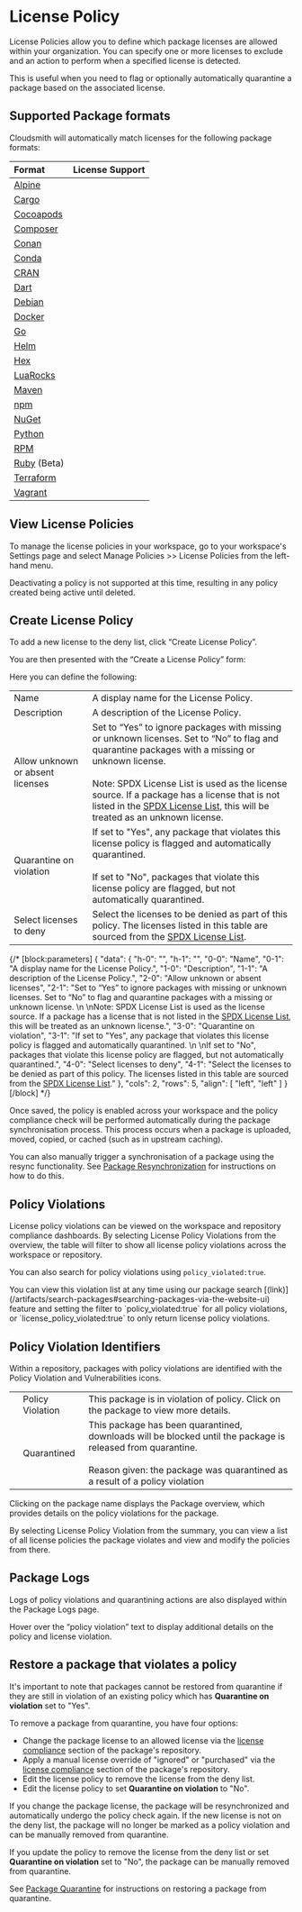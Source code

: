 
# License Policy

License Policies allow you to define which package licenses are allowed within your organization. You can specify one or more licenses to exclude and an action to perform when a specified license is detected. 

This is useful when you need to flag or optionally automatically quarantine a package based on the associated license. 

## Supported Package formats

Cloudsmith will automatically match licenses for the following package formats:

|Format|<div class="cs-center">License Support </div>|
|:---|:---|
|[Alpine](/package-formats/alpine-repository)|<BlockImage src={img006a7b5_tick_green} alt=""></BlockImage>|
|[Cargo](/package-formats/cargo-registry)|<BlockImage src={img006a7b5_tick_green} alt=""></BlockImage>|
|[Cocoapods](/package-formats/cocoapods-repository)|<BlockImage src={img006a7b5_tick_green} alt=""></BlockImage>|
|[Composer](/package-formats/composer-repository)|<BlockImage src={img006a7b5_tick_green} alt=""></BlockImage>|
|[Conan](/package-formats/conan-repository)|<BlockImage src={img006a7b5_tick_green} alt=""></BlockImage>|
|[Conda](/package-formats/conda-repository)|<BlockImage src={img006a7b5_tick_green} alt=""></BlockImage>|
|[CRAN](/package-formats/cran-repository)|<BlockImage src={img006a7b5_tick_green} alt=""></BlockImage>|
|[Dart](/package-formats/dart-repository)|<BlockImage src={img2fe13f1_cross_red} alt=""></BlockImage>|
|[Debian](/package-formats/debian-repository)|<BlockImage src={img006a7b5_tick_green} alt=""></BlockImage>|
|[Docker](/package-formats/docker-registry)|<BlockImage src={img2fe13f1_cross_red} alt=""></BlockImage>|
|[Go](/package-formats/go-registry)|<BlockImage src={img006a7b5_tick_green} alt=""></BlockImage>|
|[Helm](/package-formats/helm-chart-repository)|<BlockImage src={img006a7b5_tick_green} alt=""></BlockImage>|
|[Hex](/package-formats/hex-repository)|<BlockImage src={img006a7b5_tick_green} alt=""></BlockImage>|
|[LuaRocks](/package-formats/luarocks-repository)|<BlockImage src={img006a7b5_tick_green} alt=""></BlockImage>|
|[Maven](/package-formats/maven-repository)|<BlockImage src={img006a7b5_tick_green} alt=""></BlockImage>|
|[npm](/package-formats/npm-registry)|<BlockImage src={img006a7b5_tick_green} alt=""></BlockImage>|
|[NuGet](/package-formats/nuget-feed)|<BlockImage src={img006a7b5_tick_green} alt=""></BlockImage>|
|[Python](/package-formats/python-repository)|<BlockImage src={img006a7b5_tick_green} alt=""></BlockImage>|
|[RPM](/package-formats/redhat-repository)|<BlockImage src={img006a7b5_tick_green} alt=""></BlockImage>|
|[Ruby](/package-formats/ruby-repository) (Beta)|<BlockImage src={img006a7b5_tick_green} alt=""></BlockImage>|
|[Terraform](/package-formats/terraform-modules-repository)|<BlockImage src={img2fe13f1_cross_red} alt=""></BlockImage>|
|[Vagrant](/package-formats/vagrant-repository)|<BlockImage src={img2fe13f1_cross_red} alt=""></BlockImage>|

## View License Policies

To manage the license policies in your workspace, go to your workspace's Settings page and select Manage Policies >> License Policies from the left-hand menu.

<Note variant="warning">
  Deactivating a policy is not supported at this time, resulting in any policy created being active until deleted.
</Note>

<BlockImage src={img_settings_manage_license_policies} alt=""></BlockImage>

## Create License Policy

To add a new license to the deny list, click “Create License Policy”.

<BlockImage src={img_create_license} alt="Create License Policy Button"></BlockImage>

You are then presented with the “Create a License Policy” form:

<BlockImage src={img_create_license_policy_form} alt=""></BlockImage>

Here you can define the following:

|||
|:---|:---|
|Name|A display name for the License Policy.|
|Description|A description of the License Policy.|
|Allow unknown or absent licenses|Set to “Yes” to ignore packages with missing or unknown licenses. Set to “No” to flag and quarantine packages with a missing or unknown license.<br/><br/>Note: SPDX License List is used as the license source. If a package has a license that is not listed in the [SPDX License List](https://spdx.org/licenses/), this will be treated as an unknown license.|
|Quarantine on violation|If set to "Yes", any package that violates this license policy is flagged and automatically quarantined. <br/><br/>If set to "No", packages that violate this license policy are flagged, but not automatically quarantined.|
|Select licenses to deny|Select the licenses to be denied as part of this policy. The licenses listed in this table are sourced from the [SPDX License List](https://spdx.org/licenses/).|

{/* [block:parameters]
{
  "data": {
    "h-0": "",
    "h-1": "",
    "0-0": "Name",
    "0-1": "A display name for the License Policy.",
    "1-0": "Description",
    "1-1": "A description of the License Policy.",
    "2-0": "Allow unknown or absent licenses",
    "2-1": "Set to “Yes” to ignore packages with missing or unknown licenses. Set to “No” to flag and quarantine packages with a missing or unknown license.  \n  \nNote: SPDX License List is used as the license source. If a package has a license that is not listed in the [SPDX License List](https://spdx.org/licenses/), this will be treated as an unknown license.",
    "3-0": "Quarantine on violation",
    "3-1": "If set to \"Yes\", any package that violates this license policy is flagged and automatically quarantined.  \n  \nIf set to \"No\", packages that violate this license policy are flagged, but not automatically quarantined.",
    "4-0": "Select licenses to deny",
    "4-1": "Select the licenses to be denied as part of this policy. The licenses listed in this table are sourced from the [SPDX License List](https://spdx.org/licenses/)."
  },
  "cols": 2,
  "rows": 5,
  "align": [
    "left",
    "left"
  ]
}
[/block] */}


Once saved, the policy is enabled across your workspace and the policy compliance check will be performed automatically during the package synchronisation process. This process occurs when a package is uploaded, moved, copied, or cached (such as in upstream caching).

You can also manually trigger a synchronisation of a package using the resync functionality. See [Package Resynchronization](/artifacts/resync-a-package) for instructions on how to do this. 

## Policy Violations

License policy violations can be viewed on the workspace and repository compliance dashboards. By selecting License Policy Violations from the overview, the table will filter to show all license policy violations across the workspace or repository. 

<BlockImage src={img_violation} alt="violated policy warning"></BlockImage>

You can also search for policy violations using `policy_violated:true`. 

<BlockImage src={img_search_policy_violations} alt="violated policy search"></BlockImage>

<Note variant="note">
  You can view this violation list at any time using our package search [(link)](/artifacts/search-packages#searching-packages-via-the-website-ui) feature and setting the filter to `policy_violated:true` for all policy violations, or `license_policy_violated:true` to only return license policy violations.
</Note>

## Policy Violation Identifiers

Within a repository, packages with policy violations are identified with the Policy Violation and Vulnerabilities icons. 

<BlockImage src={img_icons} alt="Policy Violation Indicators"></BlockImage>

||||
|:---|:---|:---|
|<BlockImage src={imga351636_red_flag} alt=""></BlockImage>|Policy Violation|This package is in violation of policy. Click on the package to view more details.|
|<BlockImage src={imga40d9a3_quarantine_icon} alt=""></BlockImage>|Quarantined|This package has been quarantined, downloads will be blocked until the package is released from quarantine.<br/><br/>Reason given: the package was quarantined as a result of a policy violation|

Clicking on the package name displays the Package overview, which provides details on the policy violations for the package. 


<BlockImage src={img_view_policy_violation} alt="package page warning"></BlockImage>

By selecting License Policy Violation from the summary, you can view a list of all license policies the package violates and view and modify the policies from there.

<BlockImage src={img_edit_license_policy} alt=""></BlockImage>

## Package Logs

Logs of policy violations and quarantining actions are also displayed within the Package Logs page. 

<Note variant="note">
  Hover over the “policy violation” text to display additional details on the policy and license violation.
</Note>

## Restore a package that violates a policy

It's important to note that packages cannot be restored from quarantine if they are still in violation of an existing policy which has **Quarantine on violation** set to "Yes". 

To remove a package from quarantine, you have four options: 

- Change the package license to an allowed license via the [license compliance](/policies-and-security/license-compliance#edit-a-license) section of the package's repository.
- Apply a manual license override of "ignored" or "purchased" via the [license compliance](/policies-and-security/license-compliance#edit-a-license) section of the package's repository.
- Edit the license policy to remove the license from the deny list.
- Edit the license policy to set **Quarantine on violation** to "No".

If you change the package license, the package will be resynchronized and automatically undergo the policy check again. If the new license is not on the deny list, the package will no longer be marked as a policy violation and can be manually removed from quarantine.

If you update the policy to remove the license from the deny list or set **Quarantine on violation** set to "No", the package can be manually removed from quarantine.

See [Package Quarantine](/artifacts/package-quarantine#release-from-quarantine) for instructions on restoring a package from quarantine.
